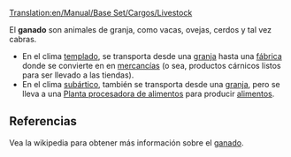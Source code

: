 [[Translation:en/Manual/Base Set/Cargos/Livestock]]

{{es/Carga| carga  = Ganado
| imagen = Livestock.png
| producida = [[es/Manual/Base Set/Industries/Granja|Granja]]
| aceptada  = [[es/Manual/Base Set/Industries/Fábrica|Fábrica]] (clima templado), <br/> [[es/Manual/Base Set/Industries/Planta procesadora de alimentos|Planta procesadora de alimentos]] (clima subártico)
}}
El '''ganado''' son animales de granja, como vacas, ovejas, cerdos y tal vez cabras.
*En el clima [[es/Manual/Clima|templado]], se transporta desde una [[es/Manual/Base Set/Industries/Granja|granja]] hasta una [[es/Manual/Base Set/Industries/Fábrica|fábrica]] donde se convierte en en [[es/Manual/Base Set/Cargos/Mercancías|mercancías]] (o sea, productos cárnicos listos para ser llevado a las tiendas).
*En el clima [[es/Manual/Clima|subártico]], también se transporta desde una [[es/Manual/Base Set/Industries/Granja|granja]], pero se lleva a una [[es/Manual/Base Set/Industries/Planta procesadora de alimentos|Planta procesadora de alimentos]] para producir [[es/Manual/Base Set/Cargos/Alimentos|alimentos]].


== Referencias ==
Vea la wikipedia para obtener más información sobre el [https://www.wikipedia.org/wiki/es:ganado ganado].